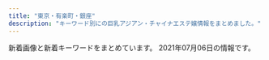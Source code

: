 ```yaml
---
title: "東京・有楽町・銀座"
description: "キーワード別にの巨乳アジアン・チャイナエステ嬢情報をまとめました。"
---
```


新着画像と新着キーワードをまとめています。
2021年07月06日の情報です。

<DmmAffiliateIns />
<KeywordTable
  shops={
    [
    {
        "img_links": [
            "http://toukasui.jpn.mn/photos/sites/49/2019/09/2019091616543823.jpg",
            "http://toukasui.jpn.mn/photos/sites/49/2019/03/2019030615101559.jpg",
            "http://toukasui.jpn.mn/images/news.jpg",
            "http://toukasui.jpn.mn/photos/sites/49/2018/12/2018121411170742.jpg",
            "http://toukasui.jpn.mn/images/room4.jpg",
            "http://toukasui.jpn.mn/photos/sites/49/2021/05/2021052012504273.jpg",
            "http://toukasui.jpn.mn/images/room2.jpg",
            "http://toukasui.jpn.mn/photos/sites/49/2019/02/2019020710305082.jpg",
            "http://toukasui.jpn.mn/images/face.jpg",
            "http://toukasui.jpn.mn/photos/sites/49/2018/11/2018110702420266.jpg",
            "http://toukasui.jpn.mn/images/pick.jpg",
            "http://toukasui.jpn.mn/photos/sites/49/2019/08/2019081010463794.jpg",
            "http://toukasui.jpn.mn/photos/sites/49/2020/09/202009151644200.jpg",
            "http://toukasui.jpn.mn/images/room1.jpg",
            "http://toukasui.jpn.mn/images/s_staff.png",
            "http://toukasui.jpn.mn/photos/sites/49/2021/04/2021041715313779.jpg",
            "http://toukasui.jpn.mn/photos/sites/49/2019/02/2019021519245846.jpg",
            "http://toukasui.jpn.mn/images/room3.jpg",
            "http://toukasui.jpn.mn/photos/sites/49/2019/11/2019111002374421.jpg",
            "http://toukasui.jpn.mn/images/mobile.jpg",
            "http://toukasui.jpn.mn/images/top.jpg"
        ],
        "name": "\u6843\u82b1\u6c34*\u3068\u3046\u304b\u3059\u3044",
        "url": "http://toukasui.jpn.mn/",
        "station": "\u6771\u9280\u5ea7\u99c55\u756a\u51fa\u53e3",
        "keywords": {
            "D": 7,
            "89": 1,
            "E": 3,
            "86": 5,
            "88": 1,
            "85": 1,
            "F": 1,
            "87": 3
        }
    },
    {
        "name": "\u30eb\u30ca\u30b7\u30e3\u30a4\u30f3",
        "img_links": [
            "http://luna-shine.info/uploads/lunashine/2013/01/room-5.jpg",
            "http://luna-shine.info/uploads/lunashine/2015/04/1111_e589afe69cac1.jpg",
            "http://luna-shine.info/uploads/lunashine/2015/01/0.jpg",
            "http://luna-shine.info/uploads/lunashine/2015/12/qqe59bbee7898720151214133747.jpg",
            "http://luna-shine.info/uploads/lunashine/2015/06/image1-266x4001.jpg",
            "http://luna-shine.info/uploads/lunashine/2013/01/room-1.jpg",
            "http://luna-shine.info/uploads/lunashine/2013/11/e381afe3828be3818b-1000x1333.jpg",
            "http://luna-shine.info/uploads/lunashine/2013/11/e381afe3828be3818befbc92-1000x1333.jpg",
            "http://luna-shine.info/uploads/lunashine/2013/01/img_0427_e589afe69cac-276x368.jpg",
            "http://luna-shine.info/uploads/lunashine/2015/03/171f728230a16701d87b9e61ba70edf8.png",
            "http://luna-shine.info/uploads/lunashine/2013/10/e38182e38286e381bf3_e589afe69cac.jpg",
            "http://luna-shine.info/uploads/lunashine/2014/05/naomi1-276x3584.jpg",
            "http://luna-shine.info/uploads/lunashine/2014/06/image-14.jpeg",
            "http://luna-shine.info/uploads/lunashine/2016/11/31.jpg",
            "http://luna-shine.info/uploads/lunashine/images/rq03.jpg",
            "http://luna-shine.info/uploads/lunashine/2019/04/bottom.jpg",
            "http://luna-shine.info/uploads/lunashine/2015/01/11.jpg",
            "http://luna-shine.info/uploads/lunashine/2019/03/e5beaee4bfa1e59bbee78987_201903161627476.jpg",
            "http://luna-shine.info/uploads/lunashine/2019/07/qqe59bbee78987201504181707251.jpg",
            "http://luna-shine.info/uploads/lunashine/images/new_tit.jpg",
            "http://luna-shine.info/uploads/lunashine/2012/12/mailmaka.jpg",
            "http://luna-shine.info/uploads/lunashine/2019/12/e5beaee4bfa1e59bbee78987_20191207154634.jpg",
            "http://luna-shine.info/uploads/lunashine/2017/03/saki1.jpg",
            "http://luna-shine.info/uploads/lunashine/2018/05/2.jpg",
            "http://luna-shine.info/uploads/lunashine/2012/12/topview1.jpg",
            "http://luna-shine.info/uploads/lunashine/images/rq01.jpg",
            "http://luna-shine.info/uploads/lunashine/2013/01/img_0370_e589afe69cac-276x368.jpg",
            "http://luna-shine.info/uploads/lunashine/2012/12/topview0.jpg",
            "http://luna-shine.info/uploads/lunashine/2013/10/4_e589afe69cac.jpg",
            "http://luna-shine.info/uploads/lunashine/2019/04/e5beaee4bfa1e59bbee78987_2019031616274791.jpg",
            "http://luna-shine.info/uploads/lunashine/2019/04/e5beaee4bfa1e59bbee78987_201903161627475.jpg",
            "http://luna-shine.info/uploads/lunashine/2019/04/flash1.jpg",
            "http://luna-shine.info/uploads/lunashine/2013/01/qiu-1.jpg",
            "http://luna-shine.info/uploads/lunashine/2015/09/1-12041z120344c1_e589afe69cac_e589afe69cac.jpg",
            "http://luna-shine.info/uploads/lunashine/2013/01/room-8.jpg",
            "http://luna-shine.info/uploads/lunashine/2014/05/naomi1-276x3583.jpg",
            "http://luna-shine.info/uploads/lunashine/2013/03/img_0522_e589afe69cac-1000x1333.jpg",
            "http://luna-shine.info/uploads/lunashine/2013/01/room-10.jpg",
            "http://luna-shine.info/uploads/lunashine/2013/01/room-7.jpg",
            "http://luna-shine.info/uploads/lunashine/2014/06/9c1b42356edc1bb51d040e0a1783fa97.png",
            "http://luna-shine.info/uploads/lunashine/2015/03/8dbe4d07b4f1258c30f14b30e60c1466.png",
            "http://luna-shine.info/uploads/lunashine/2014/04/image_e589afe69cac.png",
            "http://luna-shine.info/uploads/lunashine/2016/12/img_4240.jpg",
            "http://luna-shine.info/uploads/lunashine/2017/04/22221.jpg",
            "http://luna-shine.info/uploads/lunashine/2012/12/topview3.jpg",
            "http://luna-shine.info/uploads/lunashine/2013/10/e381bfe3818d2_e589afe69cac.jpg",
            "http://luna-shine.info/uploads/lunashine/2015/04/1111_e589afe69cac.jpg",
            "http://luna-shine.info/uploads/lunashine/images/picup.png",
            "http://luna-shine.info/uploads/lunashine/2020/01/e5beaee4bfa1e59bbee78987_20190517131309.jpg",
            "http://luna-shine.info/uploads/lunashine/2017/03/saki.jpg",
            "http://luna-shine.info/uploads/lunashine/2019/04/e5beaee4bfa1e59bbee78987_201903161627478.jpg",
            "http://luna-shine.info/uploads/lunashine/2014/05/22.jpg",
            "http://luna-shine.info/uploads/lunashine/2015/03/11111.jpg",
            "http://luna-shine.info/uploads/lunashine/images/no-photo.jpg",
            "http://luna-shine.info/uploads/lunashine/2013/01/room-3.jpg",
            "http://luna-shine.info/uploads/lunashine/images/new_d.jpg",
            "http://luna-shine.info/uploads/lunashine/2012/12/mobile.jpg",
            "http://luna-shine.info/uploads/lunashine/2013/01/room-2.jpg",
            "http://luna-shine.info/uploads/lunashine/2013/01/room-11.jpg",
            "http://luna-shine.info/uploads/lunashine/2015/01/2_e589afe69cac.jpg",
            "http://luna-shine.info/uploads/lunashine/2019/05/e5beaee4bfa1e59bbee78987_20190517131309.jpg",
            "http://luna-shine.info/uploads/lunashine/2014/06/image-15.jpeg",
            "http://luna-shine.info/uploads/lunashine/2013/10/e381bfe382841_e589afe69cac.jpg",
            "http://luna-shine.info/uploads/lunashine/2013/01/room-9.jpg",
            "http://luna-shine.info/uploads/lunashine/2019/04/tel.jpg",
            "http://luna-shine.info/uploads/lunashine/2019/12/e5beaee4bfa1e59bbee78987_201912071546181.jpg",
            "http://luna-shine.info/uploads/lunashine/2013/01/room-6.jpg",
            "http://luna-shine.info/uploads/lunashine/2012/12/topview4.jpg",
            "http://luna-shine.info/uploads/lunashine/2019/05/e5beaee4bfa1e59bbee78987_201905171313091.jpg",
            "http://luna-shine.info/uploads/lunashine/2013/10/e381bfe38286e3818d-5_e589afe69cac.jpg",
            "http://luna-shine.info/uploads/lunashine/2013/05/p1020464_e589afe69cac.jpg",
            "http://luna-shine.info/uploads/lunashine/2019/03/e5beaee4bfa1e59bbee78987_201903141535171.jpg"
        ],
        "station": "\u5c0f\u4f1d\u99ac\u753a\u99c53\u756a\u51fa\u53e3",
        "keywords": {
            "F": 6,
            "C": 12,
            "87": 12,
            "E": 13,
            "\u30bb\u30af\u30b7\u30fc": 1,
            "84": 3,
            "89": 21,
            "82": 3,
            "D": 30,
            "88": 21,
            "86": 6,
            "85": 6,
            "\u80f8": 2,
            "81": 3,
            "G": 6
        },
        "url": "http://luna-shine.info/"
    },
    {
        "name": "\u30a2\u30ed\u30de\u30a2\u30ea\u30a2",
        "img_links": [
            "http://e-berry.work/images/sys3.jpg",
            "http://e-berry.work/sp/staff/natumi.jpg",
            "http://e-berry.work/images/staff_t.jpg",
            "http://e-berry.work/sp/img/yoko1.jpg",
            "http://e-berry.work/sp/img/natumi1.jpg",
            "http://e-berry.work/sp/staff/aya.jpg",
            "http://e-berry.work/img/ai1.jpg",
            "http://e-berry.work/sp/images/tel.png",
            "http://e-berry.work/sp/images/sys1.png",
            "http://e-berry.work/sp/images/sys3.png",
            "http://e-berry.work/images/b2.jpg",
            "http://e-berry.work/img/ayumi1.jpg",
            "http://e-berry.work/images/head.jpg",
            "http://e-berry.work/sp/img/hikari1.jpg",
            "http://e-berry.work/sp/img/nene1.jpg",
            "http://e-berry.work/sp/staff/haruka.jpg",
            "http://e-berry.work/sp/images/topgirl.png",
            "http://e-berry.work/sp/images/b2.jpg",
            "http://e-berry.work/sp/images/sys2.png",
            "http://e-berry.work/images/newsb.png",
            "http://e-berry.work/sp/staff/hikari.jpg",
            "http://e-berry.work/sp/images/concept.jpg",
            "http://e-berry.work/sp/images/9.jpg",
            "http://e-berry.work/sp/images/head.jpg",
            "http://e-berry.work/images/newface.jpg",
            "http://e-berry.work/sp/images/newface.png",
            "http://e-berry.work/sp/img/haruka1.jpg",
            "http://e-berry.work/sp/img/aya1.jpg",
            "http://e-berry.work/images/news_t.jpg",
            "http://e-berry.work/sp/images/10.jpg",
            "http://e-berry.work/sp/img/moka1.jpg",
            "http://e-berry.work/sp/staff/ai.jpg",
            "http://e-berry.work/sp/img/ayumi1.jpg",
            "http://e-berry.work/img/moka1.jpg",
            "http://e-berry.work/images/interior_t.jpg",
            "http://e-berry.work/img/rina1.jpg",
            "http://e-berry.work/sp/images/newsb.png",
            "http://e-berry.work/images/int2.jpg",
            "http://e-berry.work/sp/images/footer.jpg",
            "http://e-berry.work/staff/aya.jpg",
            "http://e-berry.work/staff/hikari.jpg",
            "http://e-berry.work/img/natumi1.jpg",
            "http://e-berry.work/images/rec2.jpg",
            "http://e-berry.work/staff/ai.jpg",
            "http://e-berry.work/img/aya1.jpg",
            "http://e-berry.work/sp/images/int2.png",
            "http://e-berry.work/img/haruka1.jpg",
            "http://e-berry.work/images/sys2.jpg",
            "http://e-berry.work/staff/ayumi.jpg",
            "http://e-berry.work/images/10.jpg",
            "http://e-berry.work/staff/moka.jpg",
            "http://e-berry.work/images/9.jpg",
            "http://e-berry.work/images/b1.jpg",
            "http://e-berry.work/staff/rina.jpg",
            "http://e-berry.work/img/nene1.jpg",
            "http://e-berry.work/sp/img/ai1.jpg",
            "http://e-berry.work/images/sm.jpg",
            "http://e-berry.work/sp/staff/ayumi.jpg",
            "http://e-berry.work/staff/nene.jpg",
            "http://e-berry.work/images/concept.jpg",
            "http://e-berry.work/staff/haruka.jpg",
            "http://e-berry.work/images/ac1.jpg",
            "http://e-berry.work/sp/images/interior_t.png",
            "http://e-berry.work/sp/images/ac1.jpg",
            "http://e-berry.work/images/tgirl.jpg",
            "http://e-berry.work/sp/images/staff_t.png",
            "http://e-berry.work/staff/natumi.jpg",
            "http://e-berry.work/sp/staff/moka.jpg",
            "http://e-berry.work/sp/img/rina1.jpg",
            "http://e-berry.work/sp/staff/nene.jpg",
            "http://e-berry.work/sp/images/rec2.png",
            "http://e-berry.work/images/sys1.jpg",
            "http://e-berry.work/img/hikari1.jpg",
            "http://e-berry.work/img/yoko1.jpg",
            "http://e-berry.work/images/rec1.jpg",
            "http://e-berry.work/sp/images/b1.jpg",
            "http://e-berry.work/staff/yoko.jpg",
            "http://e-berry.work/sp/staff/rina.jpg",
            "http://e-berry.work/sp/images/rec1.jpg",
            "http://e-berry.work/sp/staff/yoko.jpg",
            "http://e-berry.work/images/int1.jpg",
            "http://e-berry.work/sp/images/int1.png",
            "http://e-berry.work/sp/images/news.png"
        ],
        "station": "\u6c34\u5929\u5bae\u524d\u99c56\u756a\u51fa\u53e3",
        "url": "http://e-berry.work/index.html",
        "keywords": {}
    },
    {
        "keywords": {},
        "img_links": [
            "https://b.st-hatena.com/images/entry-button/button-only@2x.png",
            "https://b.hatena.ne.jp/images/v4/public/add/hatenabookmark_ios7.png",
            "https://b.hatena.ne.jp/images/v4/public/add/hatenabookmark_android.png",
            "http://asian.mensesthe.tokyo/wp-content/uploads/2016/01/7CzXuAWe.jpg",
            "https://www.hatena.ne.jp/images/wwwridge/help@2x.png",
            "https://www.hatena.ne.jp/images/wwwridge/ok@2x.png",
            "http://\u30a2\u30b8\u30a2\u30f3\u30a8\u30b9\u30c6.biz/images/88-31.jpg",
            "http://b.hatena.ne.jp/images/v4/public/add/hatenabookmark_android.png",
            "http://momipara.jp/img/link/momi88.jpg",
            "http://b.hatena.ne.jp/images/v4/public/add/hatenabookmark_ios7.png",
            "https://www.hatena.ne.jp/images/wwwridge/ng@2x.png"
        ],
        "name": "\u5feb\u9069\u5802",
        "station": "\u516b\u4e01\u5800\u99c5B2\u51fa\u53e3",
        "url": "http://kaitekido.eei.jp/"
    },
    {
        "img_links": [
            "http://www.hitomebore.esjp.info/images/mainImg_sub.jpg",
            "http://www.hitomebore.esjp.info/images/m1.jpg",
            "http://www.hitomebore.esjp.info/files/007.jpg",
            "http://www.hitomebore.esjp.info/files/016.jpg",
            "http://www.hitomebore.esjp.info/files/009.jpg",
            "http://www.hitomebore.esjp.info/files/008.jpg",
            "http://www.hitomebore.esjp.info/files/013.jpg",
            "http://www.hitomebore.esjp.info/files/012.jpg",
            "http://www.hitomebore.esjp.info/files/011.jpg",
            "http://www.hitomebore.esjp.info/files/002.jpg",
            "http://www.hitomebore.esjp.info/files/015.jpg",
            "http://www.hitomebore.esjp.info/images/btn2.png",
            "http://www.hitomebore.esjp.info/images/m3.jpg",
            "http://www.hitomebore.esjp.info/images/m2.jpg",
            "http://www.hitomebore.esjp.info/images/mainImg2.jpg",
            "http://www.hitomebore.esjp.info/files/014.jpg",
            "http://www.hitomebore.esjp.info/files/010.jpg",
            "http://www.hitomebore.esjp.info/images/m4.jpg"
        ],
        "station": "\u65b0\u5bcc\u753a\u99c53\u756a\u51fa\u53e3",
        "keywords": {
            "D": 27,
            "86": 18,
            "87": 6,
            "85": 6,
            "88": 3,
            "C": 6
        },
        "url": "http://www.hitomebore.esjp.info/",
        "name": "\u3072\u3068\u3081\u307c\u308c"
    },
    {
        "url": "http://lucky.geo.jp/",
        "name": "LUCKY \uff5e\u30e9\u30c3\u30ad\u30fc\uff5e",
        "station": "\u5c0f\u4f1d\u99ac\u753a\u99c51\u756a\u51fa\u53e3",
        "img_links": [
            "http://lucky.geo.jp/2/uploadimg/1610946975.jpeg",
            "http://lucky.geo.jp/2/uploadimg/1593756798.jpg",
            "http://lucky.geo.jp/dozdLZQPkhPUwC2.png",
            "http://lucky.geo.jp/vis_theptframe.png",
            "http://lucky.geo.jp/2/uploadimg/1615487001.jpeg",
            "http://lucky.geo.jp/2/uploadimg/1619245065.jpeg",
            "https://LUCKY.pwchp.com/images/vis_theptframe.png",
            "http://lucky.geo.jp/2/uploadimg/1610000464.jpeg",
            "http://lucky.geo.jp/2/uploadimg/1597029716.jpg",
            "http://lucky.geo.jp/2/uploadimg/1565558725.jpg",
            "http://lucky.geo.jp/2/uploadimg/1596225793.jpg",
            "http://lucky.geo.jp/2/uploadimg/1574764277.jpg",
            "http://lucky.geo.jp/int1.png",
            "http://lucky.geo.jp/2/uploadimg/1589888939.jpg",
            "http://lucky.geo.jp/2/uploadimg/1593756884.jpg",
            "http://lucky.geo.jp/2/uploadimg/1613285139.jpeg"
        ],
        "keywords": {
            "90": 48,
            "D": 24,
            "85": 24,
            "E": 24,
            "C": 48,
            "83": 48,
            "92": 12,
            "87": 24
        }
    },
    {
        "keywords": {
            "E": 4,
            "86": 24,
            "D": 20
        },
        "img_links": [
            "http://xn--vckg5a5c7c8c1czd.in.net/images/index_01.jpg",
            "http://xn--vckg5a5c7c8c1czd.in.net/images/an_2_07.jpg",
            "http://xn--vckg5a5c7c8c1czd.in.net/images/staff_images/top_small_17.jpg",
            "http://xn--vckg5a5c7c8c1czd.in.net/images/no.png",
            "http://xn--vckg5a5c7c8c1czd.in.net/images/staff_images/cg1.jpg",
            "http://xn--vckg5a5c7c8c1czd.in.net/images/slider/slide3s.jpg",
            "http://xn--vckg5a5c7c8c1czd.in.net/images/an_1_04.jpg",
            "http://xn--vckg5a5c7c8c1czd.in.net/images/QRcode.jpg",
            "http://xn--vckg5a5c7c8c1czd.in.net/images/staff_images/top_small_1.jpg",
            "http://xn--vckg5a5c7c8c1czd.in.net/images/an_1_03.jpg",
            "http://xn--vckg5a5c7c8c1czd.in.net/images/slider/slide3.jpg",
            "http://xn--vckg5a5c7c8c1czd.in.net/images/an_2_04.jpg",
            "http://xn--vckg5a5c7c8c1czd.in.net/images/slider/slide2.jpg",
            "http://xn--vckg5a5c7c8c1czd.in.net/images/staff_images/cg16.jpg",
            "http://xn--vckg5a5c7c8c1czd.in.net/images/slider/slide1s.jpg",
            "http://xn--vckg5a5c7c8c1czd.in.net/images/an_1_06.jpg",
            "http://xn--vckg5a5c7c8c1czd.in.net/images/staff_images/cg2.jpg",
            "http://xn--vckg5a5c7c8c1czd.in.net/images/an_1_02.jpg",
            "http://xn--vckg5a5c7c8c1czd.in.net/images/slider/slide2s.jpg",
            "http://xn--vckg5a5c7c8c1czd.in.net/images/staff_images/cg5.jpg",
            "http://xn--vckg5a5c7c8c1czd.in.net/images/staff_images/cg17.jpg",
            "http://xn--vckg5a5c7c8c1czd.in.net/images/staff_images/cg14.jpg",
            "http://xn--vckg5a5c7c8c1czd.in.net/images/an_1_07.jpg",
            "http://xn--vckg5a5c7c8c1czd.in.net/images/slider/slide1.jpg",
            "http://xn--vckg5a5c7c8c1czd.in.net/images/an_2_06.jpg",
            "http://xn--vckg5a5c7c8c1czd.in.net/images/staff_images/top_small_14.jpg",
            "http://xn--vckg5a5c7c8c1czd.in.net/images/staff_images/top_small_16.jpg",
            "http://xn--vckg5a5c7c8c1czd.in.net/images/staff_images/top_small_5.jpg",
            "http://xn--vckg5a5c7c8c1czd.in.net/images/an_2_05.jpg",
            "http://xn--vckg5a5c7c8c1czd.in.net/images/an_2_02.jpg",
            "http://xn--vckg5a5c7c8c1czd.in.net/images/staff_images/top_small_2.jpg",
            "http://xn--vckg5a5c7c8c1czd.in.net/images/an_2_03.jpg"
        ],
        "url": "http://xn--vckg5a5c7c8c1czd.in.net/",
        "name": "\u7652\u3057\u306e\u6d77",
        "station": "\u65b0\u5bcc\u753a\u99c5"
    },
    {
        "keywords": {
            "D": 9,
            "86": 13,
            "E": 2,
            "C": 2
        },
        "url": "http://esthe-aroma.com/",
        "img_links": [
            "http://esthe-aroma.com/images/end-info.png",
            "http://esthe-aroma.com/images/cg06.jpg",
            "http://esthe-aroma.com/images/photo02.jpg",
            "http://esthe-aroma.com/images/icon_top.png",
            "http://esthe-aroma.com/images/icon_info.png",
            "http://esthe-aroma.com/images/cg04.jpg",
            "http://esthe-aroma.com/images/cg12.jpg",
            "http://esthe-aroma.com/images/icon_concept.png",
            "http://esthe-aroma.com/images/photo01.jpg",
            "http://esthe-aroma.com/images/cg02.jpg",
            "http://esthe-aroma.com/images/photo03.jpg",
            "http://esthe-aroma.com/images/btn2.png",
            "http://esthe-aroma.com/images/cg05.jpg",
            "http://esthe-aroma.com/images/cg09.jpg",
            "http://esthe-aroma.com/images/qrc.jpg",
            "http://esthe-aroma.com/images/cg03.jpg",
            "http://esthe-aroma.com/images/cg01.jpg",
            "http://esthe-aroma.com/images/cg08.jpg",
            "http://esthe-aroma.com/images/icon_staff.png",
            "http://esthe-aroma.com/images/icon_tel.png",
            "http://esthe-aroma.com/images/cg07.jpg",
            "http://esthe-aroma.com/images/cg13.jpg",
            "http://esthe-aroma.com/images/cg11.jpg",
            "http://esthe-aroma.com/images/mainImg_sub.jpg",
            "http://esthe-aroma.com/images/cg10.jpg"
        ],
        "name": "Miss.9\uff5e\u30df\u30b9.\u30ad\u30e5\u30a6\uff5e",
        "station": "\u99ac\u55b0\u6a2a\u5c71\u99c5A2\u51fa\u53e3"
    },
    {
        "station": "\u65b0\u5bcc\u753a\u99c53\u756a\u51fa\u53e3",
        "keywords": {
            "85": 2,
            "86": 16,
            "87": 4
        },
        "url": "http://missyou-esthe.com/",
        "img_links": [
            "http://missyou-esthe.com/img/eve.jpg",
            "http://missyou-esthe.com/img/cg07.jpg",
            "http://missyou-esthe.com/img/cg08.jpg",
            "http://missyou-esthe.com/img/tt12.jpg",
            "http://missyou-esthe.com/img/tt13.jpg",
            "http://missyou-esthe.com/img/cg14.jpg",
            "http://missyou-esthe.com/img/cg01.jpg",
            "http://missyou-esthe.com/img/no.png",
            "http://missyou-esthe.com/img/cg11.jpg",
            "http://missyou-esthe.com/img/lin.jpg",
            "http://missyou-esthe.com/img/cg02.jpg",
            "http://missyou-esthe.com/img/cg06.jpg",
            "http://missyou-esthe.com/img/cg10.jpg",
            "http://missyou-esthe.com/img/cg13.jpg",
            "http://missyou-esthe.com/img/tt16.jpg",
            "http://missyou-esthe.com/img/f.jpg",
            "http://missyou-esthe.com/img/cg05.jpg",
            "http://missyou-esthe.com/img/f1.jpg",
            "http://missyou-esthe.com/img/tt15.jpg",
            "http://missyou-esthe.com/img/tt4.jpg",
            "http://missyou-esthe.com/img/cg04.jpg",
            "http://missyou-esthe.com/img/tt20.jpg",
            "http://missyou-esthe.com/img/cg09.jpg",
            "http://missyou-esthe.com/img/t2.jpg",
            "http://missyou-esthe.com/img/t3.jpg",
            "http://missyou-esthe.com/img/tt19.jpg",
            "http://missyou-esthe.com/img/mr1.jpg",
            "http://missyou-esthe.com/img/t1.jpg",
            "http://missyou-esthe.com/img/tt2.jpg",
            "http://missyou-esthe.com/img/tt18.jpg",
            "http://missyou-esthe.com/img/cg03.jpg",
            "http://missyou-esthe.com/img/tt11.jpg",
            "http://missyou-esthe.com/img/cg091.jpg",
            "http://missyou-esthe.com/img/tt1.jpg",
            "http://missyou-esthe.com/img/tt14.jpg",
            "http://missyou-esthe.com/img/tt17.jpg",
            "http://missyou-esthe.com/img/tt21.jpg"
        ],
        "name": "Lotus\uff5e\u30ed\u30fc\u30bf\u30b9\uff5e"
    },
    {
        "url": "http://yurarika.work/",
        "station": "\u6c34\u5929\u5bae\u524d\u99c58\u756a\u51fa\u53e3",
        "keywords": {
            "88": 6,
            "86": 4,
            "85": 10,
            "D": 6,
            "C": 14
        },
        "img_links": [
            "http://yurarika.work/staff/mika2.jpg",
            "http://yurarika.work/staff/mirai1.jpg",
            "http://yurarika.work/staff/aya.jpg",
            "http://yurarika.work/staff/mika1.jpg",
            "http://yurarika.work/staff/aya2.jpg",
            "http://yurarika.work/staff/mirai.jpg",
            "http://yurarika.work/staff/rara.jpg",
            "http://yurarika.work/staff/rara1.jpg",
            "http://yurarika.work/staff/rara2.jpg",
            "http://yurarika.work/staff/aya1.jpg",
            "http://yurarika.work/img/all/loader.png",
            "http://yurarika.work/staff/mika.jpg",
            "http://yurarika.work/staff/mirai2.jpg"
        ],
        "name": "\u3086\u3089\u308a\u9999"
    },
    {
        "url": "http://cocosia-massage.work/",
        "img_links": [
            "http://cocosia-massage.work/img/st4.jpg",
            "http://cocosia-massage.work/img/fla-1.jpg",
            "http://cocosia-massage.work/sp/img/cam4.jpg",
            "http://cocosia-massage.work/img/sta6.jpg",
            "http://cocosia-massage.work/img/sta4.jpg",
            "http://cocosia-massage.work/img/sta3.jpg",
            "http://cocosia-massage.work/sp/img/st1.jpg",
            "http://cocosia-massage.work/sp/img/st3.jpg",
            "http://cocosia-massage.work/img/st6.jpg",
            "http://cocosia-massage.work/img/head2.jpg",
            "http://cocosia-massage.work/img/st3.jpg",
            "http://cocosia-massage.work/sp/img/cam1.jpg",
            "http://cocosia-massage.work/sp/img/t-s.jpg",
            "http://cocosia-massage.work/sp/img/botton.jpg",
            "http://cocosia-massage.work/img/news.jpg",
            "http://cocosia-massage.work/img/xmas.png",
            "http://cocosia-massage.work/img/cncp.jpg",
            "http://cocosia-massage.work/sp/img/st6.jpg",
            "http://cocosia-massage.work/sp/img/pc.jpg",
            "http://cocosia-massage.work/img/r9.jpg",
            "http://cocosia-massage.work/img/st1.jpg",
            "http://cocosia-massage.work/img/sta1.jpg",
            "http://cocosia-massage.work/sp/img/t-r.jpg",
            "http://cocosia-massage.work/img/newf.jpg",
            "http://cocosia-massage.work/sp/img/p-3.jpg",
            "http://cocosia-massage.work/img/st2.jpg",
            "http://cocosia-massage.work/img/sta5.jpg",
            "http://cocosia-massage.work/sp/img/st2.jpg",
            "http://cocosia-massage.work/sp/img/p-4.jpg",
            "http://cocosia-massage.work/sp/img/t-t2.jpg",
            "http://cocosia-massage.work/sp/img/info.jpg",
            "http://cocosia-massage.work/sp/img/cam2.jpg",
            "http://cocosia-massage.work/sp/img/p-5.jpg",
            "http://cocosia-massage.work/sp/img/rec.jpg",
            "http://cocosia-massage.work/img/acc.jpg",
            "http://cocosia-massage.work/sp/img/t-t.jpg",
            "http://cocosia-massage.work/sp/img/st4.jpg",
            "http://cocosia-massage.work/img/fla-2.jpg",
            "http://cocosia-massage.work/img/st5.jpg",
            "http://cocosia-massage.work/sp/img/p-6.jpg",
            "http://cocosia-massage.work/sp/img/acc.jpg",
            "http://cocosia-massage.work/sp/img/cam3.jpg",
            "http://cocosia-massage.work/img/sta2.jpg",
            "http://cocosia-massage.work/sp/img/sys.jpg",
            "http://cocosia-massage.work/sp/img/st5.jpg",
            "http://cocosia-massage.work/img/conc.jpg",
            "http://cocosia-massage.work/img/nos.jpg",
            "http://cocosia-massage.work/sp/img/qr.jpg"
        ],
        "name": "COCOSIA",
        "keywords": {
            "C": 22,
            "D": 8,
            "87": 2,
            "88": 5,
            "85": 16,
            "F": 5,
            "E": 2
        },
        "station": "\u4eba\u5f62\u753a\u99c5A1\u51fa\u53e3"
    },
    {
        "img_links": [],
        "keywords": {},
        "station": "\u8305\u5834\u753a\u99c510\u756a\u51fa\u53e3",
        "url": "https://aroma.tyo.cm/",
        "name": "\u6975\u4e0a\u30e1\u30f3\u30ba\u30a2\u30ed\u30de\u65e5\u672c\u6a4b"
    },
    {
        "name": "\u5922\u306e\u90f7",
        "url": "http://yume-sato.blue/",
        "img_links": [
            "http://yume-sato.blue/uploads//sites/18/2021/05/g3-150x150.jpg",
            "http://yume-sato.blue/uploads//sites/18/2021/04/1.jpg",
            "http://yume-sato.blue/uploads//sites/18/2020/09/g5.jpg",
            "http://yume-sato.blue/uploads//sites/18/2020/09/g6-150x150.jpg",
            "http://yume-sato.blue/uploads//sites/18/2020/09/g6.jpg",
            "http://yume-sato.blue/uploads//sites/18/2020/09/g4-150x150.jpg",
            "http://yume-sato.blue/uploads//sites/18/2020/09/g2-150x150.jpg",
            "http://yume-sato.blue/uploads//sites/18/2020/09/pick.jpg",
            "http://yume-sato.blue/uploads//sites/18/2020/12/gg-150x150.jpg",
            "http://yume-sato.blue/uploads//sites/18/2020/09/g2.jpg",
            "http://yume-sato.blue/uploads//sites/18/2020/12/gg.jpg",
            "http://yume-sato.blue/uploads//sites/18/2020/09/g1.jpg",
            "http://yume-sato.blue/uploads//sites/18/2021/06/g3.jpg",
            "http://yume-sato.blue/uploads//sites/18/2020/09/news.jpg",
            "http://yume-sato.blue/uploads//sites/18/2021/07/g1.jpg",
            "http://yume-sato.blue/uploads//sites/18/2020/09/mobile-1.jpg",
            "http://yume-sato.blue/uploads//sites/18/2021/05/g3.jpg",
            "http://yume-sato.blue/uploads//sites/18/2020/09/g1-150x150.jpg",
            "http://yume-sato.blue/uploads//sites/18/2021/06/g3-150x150.jpg",
            "http://yume-sato.blue/uploads//sites/18/2020/09/g4.jpg",
            "http://yume-sato.blue/uploads//sites/18/2021/04/1-225x300.jpg",
            "http://yume-sato.blue/uploads//sites/18/2020/09/top.jpg",
            "http://yume-sato.blue/uploads//sites/18/2020/09/top1-1.jpg",
            "http://yume-sato.blue/uploads//sites/18/2020/09/g5-150x150.jpg",
            "http://yume-sato.blue/uploads//sites/18/2020/09/s_staff.png"
        ],
        "station": "\u4eba\u5f62\u753a\u99c5A6",
        "keywords": {}
    },
    {
        "keywords": {
            "E": 3,
            "85": 2,
            "89": 3,
            "C": 2
        },
        "img_links": [
            "http://koikst.xyz/_src/51067435/wechatimg725.jpg",
            "http://sunflower.jp.net/1.jpg",
            "http://sunflower.jp.net/2.jpg",
            "http://koikst.xyz/_src/20886229/_dsf0778_pp.jpg",
            "http://koikst.xyz/_src/20885997/up.png",
            "http://koikst.xyz/_src/20886148/therapist-ito.jpg",
            "http://koikst.xyz/_src/20886061/index_34.png",
            "http://koikst.xyz/_src/51067433/wechatimg726.jpg",
            "http://koikst.xyz/_src/20886303/07958eda583eff2b24876adf03c0a434.jpg",
            "http://koikst.xyz/_src/20886006/wechatimg36.jpg",
            "http://koikst.xyz/_src/20886103/up.png",
            "http://koikst.xyz/_src/20886064/index_37.png",
            "http://koikst.xyz/_src/20886065/index_38.png",
            "http://koikst.xyz/_src/20886035/up.png",
            "http://koikst.xyz/_src/20885828/up.png",
            "http://koikst.xyz/_src/20886010/img_3017.jpg",
            "http://koikst.xyz/_src/20886287/9c88380aa0315ec9292225a3223d62d9.jpg",
            "http://koikst.xyz/_src/20885811/up.png",
            "http://koikst.xyz/_src/20886211/07958eda583eff2b24876adf03c0a434.jpg",
            "http://koikst.xyz/_src/20886122/up.png",
            "http://koikst.xyz/_src/20886283/img20170527114635169213.png",
            "http://koikst.xyz/_src/20886310/wechatimg405.jpg",
            "http://koikst.xyz/_src/20886308/t02200330_0640096013249885015.jpg",
            "http://koikst.xyz/_src/20886008/_k3_6019.jpg",
            "http://koikst.xyz/_src/20886063/index_36.png",
            "http://koikst.xyz/_src/20885845/up.png",
            "http://koikst.xyz/_src/20886019/up.png",
            "http://sunflower.jp.net/3.jpg",
            "http://koikst.xyz/_src/20886300/media-20170919.jpg",
            "http://koikst.xyz/_src/20886059/sign.png",
            "http://koikst.xyz/_src/20886058/sign.png",
            "http://koikst.xyz/_src/20886092/therapist-ito.jpg",
            "http://koikst.xyz/_src/20885809/www.cman.png",
            "http://koikst.xyz/_src/20886305/therapist-ito.jpg",
            "http://koikst.xyz/_src/20886111/_dsf0778_pp.jpg",
            "http://koikst.xyz/_src/20991736/t02200330_0640096013249885015.jpg",
            "http://koikst.xyz/_src/21089124/img20180325193504865361.png",
            "http://koikst.xyz/_src/51067440/wechatimg723.jpg",
            "http://koikst.xyz/_src/20885836/sign.jpg",
            "http://koikst.xyz/_src/20886005/wechatimg35.jpg",
            "http://koikst.xyz/_src/20886222/up.png",
            "http://koikst.xyz/_src/20886062/index_35.png",
            "http://koikst.xyz/_src/20886007/_k3_6020.jpg",
            "http://koikst.xyz/_src/20886009/img_2917.jpg",
            "http://koikst.xyz/_src/20886233/906ab10dd05fdcaee1fa99bd6e5779ea.jpg",
            "http://koikst.xyz/_src/20886235/t02200330_0640096013249885015.jpg",
            "http://koikst.xyz/_src/20886231/_dsf0770_pp.jpg",
            "http://sunflower.jp.net/6.jpg",
            "http://koikst.xyz/_src/20886060/index_33.png",
            "http://sunflower.jp.net/5.jpg",
            "http://koikst.xyz/_src/20886066/slider2.png",
            "http://koikst.xyz/_src/51067437/wechatimg724.jpg"
        ],
        "url": "http://koikst.xyz/",
        "station": "JR\u6771\u4eac\u99c5\u516b\u91cd\u6d32\u53e3",
        "name": "\u60a0"
    },
    {
        "station": "\u8305\u5834\u753a\u99c53\u756a\u51fa\u53e3",
        "keywords": {
            "C": 6,
            "85": 6,
            "88": 3,
            "E": 6,
            "D": 6,
            "89": 3,
            "86": 6
        },
        "url": "http://sweet-massage.work/",
        "img_links": [
            "http://sweet-massage.work/sp/img/s4.jpg",
            "http://sweet-massage.work/sp/img/add2.jpg",
            "http://sweet-massage.work/img/st02.jpg",
            "http://sweet-massage.work/sp/img/tel.jpg",
            "http://sweet-massage.work/sp/img/st01.jpg",
            "http://sweet-massage.work/img/s1.jpg",
            "http://sweet-massage.work/img/sta1.jpg",
            "http://sweet-massage.work/sp/img/st2.jpg",
            "http://sweet-massage.work/img/mobile-1.png",
            "http://sweet-massage.work/sp/img/st1.jpg",
            "http://sweet-massage.work/sp/img/botton.jpg",
            "http://sweet-massage.work/img/st4.jpg",
            "http://sweet-massage.work/sp/img/t-a.jpg",
            "http://sweet-massage.work/sp/img/s3.jpg",
            "http://sweet-massage.work/img/foot-body.jpg",
            "http://sweet-massage.work/img/sta2.jpg",
            "http://sweet-massage.work/img/sta8.jpg",
            "http://sweet-massage.work/img/st3.jpg",
            "http://sweet-massage.work/sp/img/t-r.jpg",
            "http://sweet-massage.work/sp/img/t-s.jpg",
            "http://sweet-massage.work/sp/img/sys.jpg",
            "http://sweet-massage.work/img/st04.jpg",
            "http://sweet-massage.work/sp/img/pic.jpg",
            "http://sweet-massage.work/img/st5.jpg",
            "http://sweet-massage.work/sp/img/t-t.jpg",
            "http://sweet-massage.work/sp/img/pc.jpg",
            "http://sweet-massage.work/img/st005.jpg",
            "http://sweet-massage.work/sp/img/st03.jpg",
            "http://sweet-massage.work/img/s8.jpg",
            "http://sweet-massage.work/sp/img/st5.jpg",
            "http://sweet-massage.work/sp/img/st08.jpg",
            "http://sweet-massage.work/img/sta4.jpg",
            "http://sweet-massage.work/img/st05.jpg",
            "http://sweet-massage.work/sp/img/s5.jpg",
            "http://sweet-massage.work/img/st08.jpg",
            "http://sweet-massage.work/img/s4.jpg",
            "http://sweet-massage.work/img/sta5.jpg",
            "http://sweet-massage.work/sp/img/st4.jpg",
            "http://sweet-massage.work/img/st03.jpg",
            "http://sweet-massage.work/img/m1.png",
            "http://sweet-massage.work/img/sta3.jpg",
            "http://sweet-massage.work/sp/img/s8.jpg",
            "http://sweet-massage.work/sp/img/st02.jpg",
            "http://sweet-massage.work/sp/img/st8.jpg",
            "http://sweet-massage.work/img/s5.jpg",
            "http://sweet-massage.work/sp/img/time.jpg",
            "http://sweet-massage.work/sp/img/add.jpg",
            "http://sweet-massage.work/img/st8.jpg",
            "http://sweet-massage.work/sp/img/st005.jpg",
            "http://sweet-massage.work/img/s2.jpg",
            "http://sweet-massage.work/img/s3.jpg",
            "http://sweet-massage.work/sp/img/tit.jpg",
            "http://sweet-massage.work/sp/img/info.jpg",
            "http://sweet-massage.work/sp/img/st05.jpg",
            "http://sweet-massage.work/sp/img/t-o.jpg",
            "http://sweet-massage.work/sp/img/st04.jpg",
            "http://sweet-massage.work/img/st2.jpg",
            "http://sweet-massage.work/img/st01.jpg",
            "http://sweet-massage.work/sp/img/st3.jpg",
            "http://sweet-massage.work/img/st1.jpg"
        ],
        "name": "Sweet"
    },
    {
        "keywords": {},
        "station": "\u65b0\u65e5\u672c\u6a4b\u99c55\u756a\u51fa\u53e3",
        "name": "\u30e9\u30d5\u30a3\u30fc\u30eb",
        "url": "http://s-este.net/",
        "img_links": []
    },
    {
        "keywords": {
            "\u30bb\u30af\u30b7\u30fc": 2,
            "C": 6,
            "F": 3,
            "D": 9,
            "E": 12
        },
        "station": "\u9280\u5ea7\u99c5A5\u51fa\u53e3",
        "name": "IRIS\u9280\u5ea7",
        "url": "https://iris-relax.tokyo/",
        "img_links": [
            "https://iris-relax.tokyo/wp-content/themes/este/img/4.jpg",
            "https://iris-relax.tokyo/wp-content/uploads/2021/06/8765216789iris.jpg",
            "https://iris-relax.tokyo/wp-content/uploads/2021/06/75421678iris.jpg",
            "https://iris-relax.tokyo/wp-content/themes/este/img/top-img01a.png",
            "https://iris-relax.tokyo/wp-content/uploads/2021/06/118976521iris.jpg",
            "https://iris-relax.tokyo/wp-content/themes/este/img/call.png",
            "https://iris-relax.tokyo/wp-content/themes/este/img/tel_footer.png",
            "https://iris-relax.tokyo/wp-content/themes/este/img/5.jpg",
            "https://iris-relax.tokyo/wp-content/uploads/2021/06/89765421567iris.jpg",
            "https://iris-relax.tokyo/wp-content/themes/este/img/6.jpg",
            "https://iris-relax.tokyo/wp-content/themes/este/img/tel_header.png",
            "https://iris-relax.tokyo/wp-content/uploads/2021/06/89765241iris.jpg",
            "https://iris-relax.tokyo/wp-content/uploads/2021/06/8976215iris.jpg",
            "https://iris-relax.tokyo/wp-content/uploads/2021/06/8765241678iris.jpg",
            "https://iris-relax.tokyo/wp-content/themes/este/img/top-img02c.png",
            "https://iris-relax.tokyo/wp-content/themes/este/img/3.jpg"
        ]
    },
    {
        "url": "https://est-tiara.info/",
        "station": "\u6771\u9280\u5ea7\u99c5A7\u51fa\u53e3",
        "img_links": [
            "https://est-tiara.info/images/gallery/r5.jpg",
            "https://est-tiara.info/staffPhoto/b20201016083614.jpg",
            "https://est-tiara.info/staffPhoto/b20201016083828.jpg",
            "https://est-tiara.info/images/gallery/r2.jpg",
            "https://est-tiara.info/staffPhoto/s20210304095845.jpg",
            "https://est-tiara.info/staffPhoto/s20201016083614.jpg",
            "https://est-tiara.info/uploadfiles/Image/campaignEstTiaraInfo.jpg",
            "https://est-tiara.info/staffPhoto/s20210304100038.jpg",
            "https://est-tiara.info/images/gallery/r6.jpg",
            "https://est-tiara.info/images/gallery/r7.jpg",
            "https://est-tiara.info/staffPhoto/b20210304100038.jpg",
            "https://est-tiara.info/staffPhoto/s20210304095623.jpg",
            "https://est-tiara.info/staffPhoto/b20210304095623.jpg",
            "https://est-tiara.info/images/gallery/r3.jpg",
            "https://est-tiara.info/staffPhoto/s20201016083828.jpg",
            "https://est-tiara.info/staffPhoto/s20210304100121.jpg",
            "https://est-tiara.info/images/gallery/r4.jpg",
            "https://est-tiara.info/staffPhoto/s20210304095739.jpg",
            "https://est-tiara.info/images/mobile.png",
            "https://est-tiara.info/staffPhoto/b20210304100121.jpg",
            "https://est-tiara.info/staffPhoto/b20210304095845.jpg",
            "https://est-tiara.info/staffPhoto/b20210304095739.jpg",
            "https://est-tiara.info/images/returnBtn.png",
            "https://est-tiara.info/images/gallery/r1.jpg",
            "https://est-tiara.info/js/sliderLine/slide_next.png",
            "https://est-tiara.info/images/gallery/r8.jpg",
            "https://est-tiara.info/js/sliderLine/slide_prev.png"
        ],
        "name": "Tiara-\u30c6\u30a4\u30a2\u30e9-",
        "keywords": {
            "C": 1,
            "E": 1,
            "87": 1,
            "89": 1,
            "D": 4
        }
    },
    {
        "img_links": [
            "http://sakura.relaxnabi.com/css/topright02.jpg",
            "http://sakura.relaxnabi.com/css/staff/staff004.jpg",
            "http://sakura.relaxnabi.com/css/cam00001.png",
            "http://sakura.relaxnabi.com/css/tel03.png",
            "http://sakura.relaxnabi.com/css/nav/nav-006.png",
            "http://sakura.relaxnabi.com/css/nav/nav-003.png",
            "http://sakura.relaxnabi.com/css/nav/nav-002.png",
            "http://sakura.relaxnabi.com/css/nav/nav-005.png",
            "http://sakura.relaxnabi.com/css/staff/staff002.jpg",
            "http://sakura.relaxnabi.com/css/nav/nav-001.png",
            "http://sakura.relaxnabi.com/css/topleft01.png",
            "http://sakura.relaxnabi.com/css/staff/staff18.jpg",
            "http://sakura.relaxnabi.com/css/staff/staff003.jpg",
            "http://sakura.relaxnabi.com/css/staff/staff005.jpg",
            "http://sakura.relaxnabi.com/css/staff/staff001.jpg",
            "http://sakura.relaxnabi.com/css/topleft02.png",
            "http://sakura.relaxnabi.com/css/nav/nav-004.png"
        ],
        "url": "http://sakura.relaxnabi.com/",
        "name": "\u685c\uff5e\u3055\u304f\u3089\uff5e",
        "keywords": {
            "89": 4,
            "87": 2,
            "D": 5,
            "C": 3
        },
        "station": "\u8305\u5834\u753a\u99c51\u756a\u51fa\u53e3"
    },
    {
        "keywords": {},
        "url": "http://www.kayabatyo-massage.work/",
        "img_links": [
            "http://www.kayabatyo-massage.work/images/sw_tel.png",
            "http://www.kayabatyo-massage.work/images/recruit/point_04.png",
            "http://www.kayabatyo-massage.work/staff/hinata.jpg",
            "http://www.kayabatyo-massage.work/images/mainvisual_02.jpg",
            "http://www.kayabatyo-massage.work/images/recruit/nagare_01.jpg",
            "http://www.kayabatyo-massage.work/images/mainvisual_02_s.jpg",
            "http://www.kayabatyo-massage.work/images/recruit/sp_mainvisual.jpg",
            "http://www.kayabatyo-massage.work/staff/kaoru.jpg",
            "http://www.kayabatyo-massage.work/images/trigger.jpg",
            "http://www.kayabatyo-massage.work/images/recruit/nagare_05.png",
            "http://www.kayabatyo-massage.work/images/icon_ranking_01.png",
            "http://www.kayabatyo-massage.work/images/recruit/req_03.jpg",
            "http://www.kayabatyo-massage.work/images/no_image.jpg",
            "http://www.kayabatyo-massage.work/images/recruit/nagare_07.png",
            "http://www.kayabatyo-massage.work/images/icon_ranking_03.png",
            "http://www.kayabatyo-massage.work/images/sw_home.png",
            "http://www.kayabatyo-massage.work/images/mainvisual_01_s.jpg",
            "http://www.kayabatyo-massage.work/images/mainvisual_01.jpg",
            "http://www.kayabatyo-massage.work/images/head_interior.jpg",
            "http://www.kayabatyo-massage.work/images/recruit/nagare_02.jpg",
            "http://www.kayabatyo-massage.work/images/recruit/nagare_03.jpg",
            "http://www.kayabatyo-massage.work/images/recruit/message_03.png",
            "http://www.kayabatyo-massage.work/images/recruit/point_03.png",
            "http://www.kayabatyo-massage.work/images/recruit/nagare_06.png",
            "http://www.kayabatyo-massage.work/images/head_therapist.jpg",
            "http://www.kayabatyo-massage.work/staff/nanami.jpg",
            "http://www.kayabatyo-massage.work/images/icon_new.png",
            "http://www.kayabatyo-massage.work/images/recruit/point_05.png",
            "http://www.kayabatyo-massage.work/images/recruit/point_08.png",
            "http://www.kayabatyo-massage.work/images/recruit/point_06.png",
            "http://www.kayabatyo-massage.work/images/recruit/point_09.png",
            "http://www.kayabatyo-massage.work/images/recruit/point_07.png",
            "http://www.kayabatyo-massage.work/images/icon_ranking_02.png"
        ],
        "name": "Angela",
        "station": "\u8305\u5834\u753a\u99c511\u756a\u51fa\u53e3"
    },
    {
        "station": "\u516b\u4e01\u5800\u99c5A5\u53e3",
        "url": "http://arm-heal.com/",
        "keywords": {
            "C": 9
        },
        "name": "\u7d05\u8449",
        "img_links": [
            "http://arm-heal.com/staff/mimi/01.jpg",
            "http://arm-heal.com/pic/head.jpg",
            "http://arm-heal.com/img/ttl_rec.png",
            "http://arm-heal.com/img/att.png",
            "http://arm-heal.com/img/corona.png",
            "http://arm-heal.com/staff/miki/01.jpg",
            "http://arm-heal.com/pic/topimg1.png",
            "http://arm-heal.com/pic/topimg4.png",
            "http://arm-heal.com/staff/aya/01.jpg",
            "http://arm-heal.com/staff/yuuyuu/01.jpg",
            "http://arm-heal.com/img/ttl_staff.jpg",
            "http://arm-heal.com/pic/topimg5.png",
            "http://arm-heal.com/i/files/homeimg.jpg",
            "http://arm-heal.com/staff/yuki/01.jpg",
            "http://arm-heal.com/staff/ai/01.jpg",
            "http://arm-heal.com/staff/kiki/01.jpg",
            "http://arm-heal.com/pic/topimg3.png",
            "http://arm-heal.com/img/ttl_mobile.png",
            "http://arm-heal.com/pic/topimg2.png"
        ]
    },
    {
        "name": "Melody Spa -\u30e1\u30ed\u30c7\u30a3 \u30b9\u30d1-",
        "keywords": {
            "F": 2,
            "86": 4,
            "C": 32
        },
        "img_links": [
            "https://melodyspa.tokyo/images/topimage/topimage.jpg",
            "https://melodyspa.tokyo/images/st/yuna1.jpg",
            "https://melodyspa.tokyo/images/st/mina2.jpg",
            "https://melodyspa.tokyo/images/st/you2.jpg",
            "https://melodyspa.tokyo/images/st/yuri.jpg",
            "https://melodyspa.tokyo/images/st/miho.jpg",
            "https://melodyspa.tokyo/images/st/yuna2.jpg",
            "https://melodyspa.tokyo/images/st/you.jpg",
            "https://melodyspa.tokyo/images/st/rara2.jpg",
            "https://melodyspa.tokyo/images/st/mina.jpg",
            "https://melodyspa.tokyo/images/st/yuna.jpg",
            "https://melodyspa.tokyo/images/st/you3.jpg",
            "https://melodyspa.tokyo/images/st/st_.jpg",
            "https://melodyspa.tokyo/images/share/pagetop.png",
            "https://melodyspa.tokyo/images/st/ringo.jpg",
            "https://melodyspa.tokyo/images/st/risa.jpg"
        ],
        "station": "JR\u65b0\u65e5\u672c\u6a4b\u99c56\u756a\u51fa\u53e3",
        "url": "https://melodyspa.tokyo/"
    },
    {
        "name": "COMODO -\u30b3\u30e2\u30c9-",
        "url": "http://www.comodo.relaxjp.info/",
        "station": "\u99ac\u55b0\u6a2a\u5c71\u99c5A2\u51fa\u53e3",
        "keywords": {
            "90": 1,
            "87": 9,
            "E": 1,
            "85": 2,
            "C": 1,
            "D": 10,
            "88": 1
        },
        "img_links": [
            "http://www.comodo.relaxjp.info/files/014.jpg",
            "http://www.comodo.relaxjp.info/files/003.jpg",
            "http://www.comodo.relaxjp.info/files/016-03.jpg",
            "http://www.comodo.relaxjp.info/files/005-02.jpg",
            "http://www.comodo.relaxjp.info/files/001.jpg",
            "http://www.comodo.relaxjp.info/files/011.jpg",
            "http://www.comodo.relaxjp.info/files/003-03.jpg",
            "http://www.comodo.relaxjp.info/files/014-02.jpg",
            "http://www.comodo.relaxjp.info/images/s_staff.jpg",
            "http://www.comodo.relaxjp.info/files/017.jpg",
            "http://www.comodo.relaxjp.info/files/017-03.jpg",
            "http://www.comodo.relaxjp.info/images/s_link.jpg",
            "http://www.comodo.relaxjp.info/files/013-03.jpg",
            "http://www.comodo.relaxjp.info/files/011-03.jpg",
            "http://www.comodo.relaxjp.info/images/s_info.jpg",
            "http://www.comodo.relaxjp.info/files/010-02.jpg",
            "http://www.comodo.relaxjp.info/files/017-02.jpg",
            "http://www.comodo.relaxjp.info/files/007.jpg",
            "http://www.comodo.relaxjp.info/files/002.jpg",
            "http://www.comodo.relaxjp.info/files/016-02.jpg",
            "http://www.comodo.relaxjp.info/files/014-03.jpg",
            "http://www.comodo.relaxjp.info/images/top.png",
            "http://www.comodo.relaxjp.info/files/005.jpg",
            "http://www.comodo.relaxjp.info/files/011-02.jpg",
            "http://www.comodo.relaxjp.info/images/s_news.jpg",
            "http://www.comodo.relaxjp.info/files/016.jpg",
            "http://www.comodo.relaxjp.info/files/015.jpg",
            "http://www.comodo.relaxjp.info/files/010.jpg",
            "http://www.comodo.relaxjp.info/files/007-03.jpg",
            "http://www.comodo.relaxjp.info/files/001-02.jpg",
            "http://www.comodo.relaxjp.info/files/002-02.jpg",
            "http://www.comodo.relaxjp.info/files/005-03.jpg",
            "http://www.comodo.relaxjp.info/files/013-02.jpg",
            "http://www.comodo.relaxjp.info/files/002-03.jpg",
            "http://www.comodo.relaxjp.info/files/012-02.jpg",
            "http://www.comodo.relaxjp.info/images/hua.jpg",
            "http://www.comodo.relaxjp.info/files/010-03.jpg",
            "http://www.comodo.relaxjp.info/files/015-03.jpg",
            "http://www.comodo.relaxjp.info/files/012-03.jpg",
            "http://www.comodo.relaxjp.info/files/015-02.jpg",
            "http://www.comodo.relaxjp.info/files/001-03.jpg",
            "http://www.comodo.relaxjp.info/images/bj1.jpg",
            "http://www.comodo.relaxjp.info/images/bj3.jpg",
            "http://www.comodo.relaxjp.info/files/003-02.jpg",
            "http://www.comodo.relaxjp.info/files/007-02.jpg",
            "http://www.comodo.relaxjp.info/files/013.jpg",
            "http://www.comodo.relaxjp.info/files/012.jpg"
        ]
    },
    {
        "url": "https://kayabacho-mensesthe.com/",
        "img_links": [
            "https://kayabacho-mensesthe.com/wp/wp-content/uploads/2020/08/ayaka-1-200x300.jpg",
            "https://kayabacho-mensesthe.com/staff/urara-s1.jpg",
            "https://kayabacho-mensesthe.com/images/main4.jpg",
            "https://kayabacho-mensesthe.com/wp/wp-content/uploads/2020/10/aki-s1-150x150.jpg",
            "https://kayabacho-mensesthe.com/wp/wp-content/uploads/2019/11/mitsuki-e1574244365134.jpg",
            "https://kayabacho-mensesthe.com/wp/wp-content/uploads/2019/12/emi.jpg",
            "https://kayabacho-mensesthe.com/images/clear.png",
            "https://kayabacho-mensesthe.com/images/top1.jpg",
            "https://kayabacho-mensesthe.com/images/top3.jpg",
            "https://kayabacho-mensesthe.com/wp/wp-content/uploads/2021/01/yuna.jpg",
            "https://kayabacho-mensesthe.com/images/footer-r.png",
            "https://kayabacho-mensesthe.com/staff/misaki-s1.jpg",
            "https://kayabacho-mensesthe.com/wp/wp-content/uploads/2020/11/urara3.jpg",
            "https://kayabacho-mensesthe.com/images/mensesthe.jpg",
            "https://kayabacho-mensesthe.com/icon/yelp.png",
            "https://kayabacho-mensesthe.com/wp/wp-content/uploads/2021/05/yuki-l.jpg",
            "https://kayabacho-mensesthe.com/wp/wp-content/uploads/2020/08/ayaka-1.jpg",
            "https://kayabacho-mensesthe.com/wp/wp-content/uploads/2020/03/IMG_1740-225x300.jpg",
            "https://kayabacho-mensesthe.com/staff/rin-s1.jpg",
            "https://kayabacho-mensesthe.com/icon/line.png",
            "https://kayabacho-mensesthe.com/images/flower.png",
            "https://kayabacho-mensesthe.com/room/room-l8.jpg",
            "https://kayabacho-mensesthe.com/wp/wp-content/uploads/2019/09/koko-1.jpg",
            "https://kayabacho-mensesthe.com/room/room-l3.jpg",
            "https://kayabacho-mensesthe.com/wp/wp-content/uploads/2019/12/misaki.jpg",
            "https://kayabacho-mensesthe.com/wp/wp-content/uploads/2019/12/mitsuki.jpg",
            "https://kayabacho-mensesthe.com/link/mens-esthe.png",
            "https://kayabacho-mensesthe.com/room/room-l6.jpg",
            "https://kayabacho-mensesthe.com/staff/ayaka-s1.jpg",
            "https://kayabacho-mensesthe.com/staff/miyu-s1.jpg",
            "https://kayabacho-mensesthe.com/room/room-l5.jpg",
            "https://kayabacho-mensesthe.com/wp/wp-content/uploads/2021/05/yuki-s-150x150.jpg",
            "https://kayabacho-mensesthe.com/icon/twitter.png",
            "https://kayabacho-mensesthe.com/images/main3.jpg",
            "https://kayabacho-mensesthe.com/wp/wp-content/uploads/2019/12/IMG_8988.jpg",
            "https://kayabacho-mensesthe.com/staff/emi-s1.jpg",
            "https://kayabacho-mensesthe.com/images/footer-l.png",
            "https://kayabacho-mensesthe.com/images/top2.jpg",
            "https://kayabacho-mensesthe.com/staff/mitsuki-s1.jpg",
            "https://kayabacho-mensesthe.com/wp/wp-content/uploads/2020/02/miyu.jpg",
            "https://kayabacho-mensesthe.com/room/room-l7.jpg",
            "https://kayabacho-mensesthe.com/room/room-l1.jpg",
            "https://kayabacho-mensesthe.com/images/main1.jpg",
            "https://kayabacho-mensesthe.com/staff/nao-s1.jpg",
            "https://kayabacho-mensesthe.com/icon/facebook.png",
            "https://kayabacho-mensesthe.com/room/room-l2.jpg",
            "https://kayabacho-mensesthe.com/room/room-l4.jpg",
            "https://kayabacho-mensesthe.com/images/main2.jpg"
        ],
        "keywords": {
            "C": 9,
            "E": 6,
            "D": 9
        },
        "name": "Spa Ananda",
        "station": "\u8305\u5834\u753a\u99c52\u756a\u51fa\u53e3"
    },
    {
        "keywords": {
            "\u30bb\u30af\u30b7\u30fc": 3,
            "88": 1
        },
        "url": "https://ningyocho-esthe.work/",
        "img_links": [
            "https://ningyocho-esthe.work/images/dream/common/credit_03.png",
            "https://ningyocho-esthe.work/images/dream/common/header_phone_pc.png",
            "https://ningyocho-esthe.work/images/dream/nvpuai2.jpeg",
            "https://ningyocho-esthe.work/images/dream/staff/imgapp_1.jpg",
            "https://ningyocho-esthe.work/images/dream/staff/imgapp_3.jpg",
            "https://ningyocho-esthe.work/images/dream/staff/imgapp6.jpg",
            "https://ningyocho-esthe.work/images/dream/staff/3.jpg",
            "https://ningyocho-esthe.work/images/dream/common/gallery_08.png",
            "https://ningyocho-esthe.work/images/dream/staff/13.jpg",
            "https://ningyocho-esthe.work/images/dream/home/image_01.png",
            "https://ningyocho-esthe.work/images/dream/common/header_info.png",
            "https://ningyocho-esthe.work/images/dream/staff/ni.jpeg",
            "https://ningyocho-esthe.work/images/dream/staff/2.jpg",
            "https://ningyocho-esthe.work/images/dream/staff/\u3042\u307f.jpg",
            "https://ningyocho-esthe.work/images/dream/common/credit_01.png",
            "https://ningyocho-esthe.work/images/dream/common/gallery_02.png",
            "https://ningyocho-esthe.work/images/dream/home/image_02.png",
            "https://ningyocho-esthe.work/images/dream/common/gallery_04.png",
            "https://ningyocho-esthe.work/images/dream/common/gallery_06.png",
            "https://ningyocho-esthe.work/images/dream/common/gallery_07.png",
            "https://ningyocho-esthe.work/images/dream/common/gallery_09.png",
            "https://ningyocho-esthe.work/images/dream/common/gallery_01.png",
            "https://ningyocho-esthe.work/images/dream/common/gallery_03.png",
            "https://ningyocho-esthe.work/images/dream/common/gallery_05.png",
            "https://ningyocho-esthe.work/images/dream/common/gallery_10.png",
            "https://ningyocho-esthe.work/images/dream/common/side_bnr_02.png",
            "https://ningyocho-esthe.work/images/dream/home/teaser.png",
            "https://ningyocho-esthe.work/images/dream/staff/\u30ca\u30ca.jpg",
            "https://ningyocho-esthe.work/images/dream/staff/\u5929\u4f7f\u591c\u6708.jpeg",
            "https://ningyocho-esthe.work/images/dream/staff/1.jpg",
            "https://ningyocho-esthe.work/images/dream/common/side_bnr_01.png",
            "https://ningyocho-esthe.work/images/dream/common/credit_02.png",
            "https://ningyocho-esthe.work/images/dream/home/image_03.png"
        ],
        "station": "\u4eba\u5f62\u753a\u99c5A1\u51fa\u53e3",
        "name": "Dream"
    },
    {
        "keywords": {
            "86": 7,
            "87": 4,
            "E": 1,
            "88": 1,
            "C": 7,
            "84": 5,
            "82": 1,
            "D": 10
        },
        "station": "\u99ac\u55b0\u753a\u99c51\u756a\u51fa\u53e3",
        "name": "PRIME\u30fb\u30d7\u30e9\u30a4\u30e0",
        "url": "http://prime-relax.work/",
        "img_links": [
            "http://prime-relax.work/sp/img/info.jpg",
            "http://prime-relax.work/sp/img/tel.jpg",
            "http://prime-relax.work/img/body-.jpg",
            "http://prime-relax.work/sp/img/p-7.jpg",
            "http://prime-relax.work/sp/img/add.jpg",
            "http://prime-relax.work/img/mo.png",
            "http://prime-relax.work/img/IMG_1667.jpg",
            "http://prime-relax.work/img/sta14.jpg",
            "http://prime-relax.work/img/st11.jpg",
            "http://prime-relax.work/img/sta11.jpg",
            "http://prime-relax.work/sp/img/t-s.jpg",
            "http://prime-relax.work/sp/img/tit.jpg",
            "http://prime-relax.work/sp/img/sta4.jpg",
            "http://prime-relax.work/sp/img/pic.jpg",
            "http://prime-relax.work/sp/img/t-t.jpg",
            "http://prime-relax.work/sp/img/sta13.jpg",
            "http://prime-relax.work/sp/img/p-9.jpg",
            "http://prime-relax.work/sp/img/sta14.jpg",
            "http://prime-relax.work/sp/img/sta8.jpg",
            "http://prime-relax.work/img/st13.jpg",
            "http://prime-relax.work/img/bottom.png",
            "http://prime-relax.work/img/sta5.jpg",
            "http://prime-relax.work/sp/img/add2.jpg",
            "http://prime-relax.work/sp/img/add3.jpg",
            "http://prime-relax.work/sp/img/sta9.jpg",
            "http://prime-relax.work/img/sta9.jpg",
            "http://prime-relax.work/img/st7.jpg",
            "http://prime-relax.work/sp/img/cam.jpg",
            "http://prime-relax.work/img/st013.jpg",
            "http://prime-relax.work/sp/img/sta11.jpg",
            "http://prime-relax.work/img/st8.jpg",
            "http://prime-relax.work/img/st08.jpg",
            "http://prime-relax.work/img/IMG_1675.jpg",
            "http://prime-relax.work/img/st14.jpg",
            "http://prime-relax.work/sp/img/sys.jpg",
            "http://prime-relax.work/img/link20067.jpg",
            "http://prime-relax.work/img/st014.jpg",
            "http://prime-relax.work/img/sta13.jpg",
            "http://prime-relax.work/sp/img/time.jpg",
            "http://prime-relax.work/img/st5.jpg",
            "http://prime-relax.work/img/st12.jpg",
            "http://prime-relax.work/img/st4.jpg",
            "http://prime-relax.work/img/st9.jpg",
            "http://prime-relax.work/img/link10033.jpg",
            "http://prime-relax.work/img/IMG_1709.jpg",
            "http://prime-relax.work/img/sta4.jpg",
            "http://prime-relax.work/img/st07.jpg",
            "http://prime-relax.work/img/IMG_1699.jpg",
            "http://prime-relax.work/sp/img/sta12.jpg",
            "http://prime-relax.work/sp/img/t-a.jpg",
            "http://prime-relax.work/img/sys.jpg",
            "http://prime-relax.work/sp/img/t-o.jpg",
            "http://prime-relax.work/sp/img/t-r.jpg",
            "http://prime-relax.work/sp/img/sta5.jpg",
            "http://prime-relax.work/img/sta12.jpg",
            "http://prime-relax.work/img/eve.jpg",
            "http://prime-relax.work/sp/img/botton.jpg",
            "http://prime-relax.work/img/link300100.jpg",
            "http://prime-relax.work/sp/img/pc.jpg",
            "http://prime-relax.work/img/link-.jpg",
            "http://prime-relax.work/img/st04.jpg",
            "http://prime-relax.work/img/sta7.jpg",
            "http://prime-relax.work/sp/img/p-8.jpg",
            "http://prime-relax.work/sp/img/sta7.jpg",
            "http://prime-relax.work/img/bottom-.png",
            "http://prime-relax.work/img/sta8.jpg",
            "http://prime-relax.work/img/head.jpg"
        ]
    }
]
}
/>
<DmmAffiliateScript />
